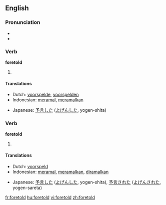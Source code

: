 ==English==

===Pronunciation===
* {{IPA|/'foɻtɒld/}}
* {{audio|en-us-foretold.ogg|Audio (US)}}

===Verb===
'''foretold'''

# {{simple past of|[[foretell]]}}

====Translations====
{{trans-top|simple past of "to foretell"}}
* Dutch: [[voorspelde]], [[voorspelden]]
* Indonesian: [[ramal|meramal]], [[ramal|meramalkan]]
{{trans-mid}}
* Japanese: [[予言]]した ([[よげん]]した, yogen-shita)
{{trans-bottom}}

===Verb===
'''foretold'''

# {{past participle of|[[foretell]]}}

====Translations====
{{trans-top|past participle of "foretell"}}
* Dutch: [[voorspeld]]
* Indonesian: [[ramal|meramal]], [[ramal|meramalkan]], [[ramal|diramalkan]]
{{trans-mid}}
* Japanese: [[予言]]した ([[よげん]]した, yogen-shita), [[予言]]された ([[よげん]]された, yogen-sareta)
{{trans-bottom}}

[[fr:foretold]]
[[hu:foretold]]
[[vi:foretold]]
[[zh:foretold]]